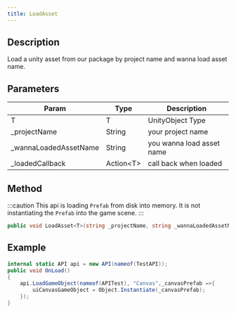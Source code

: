 ```yaml
---
title: LoadAsset
---
```


## Description

Load a unity asset from our package by project name and wanna load asset name.

## Parameters

| Param                  | Type            | Description               |
| ---------------------- | --------------- | ------------------------- |
| T                      | T               | UnityObject Type          |
| \_projectName          | String          | your project name         |
| \_wannaLoadedAssetName | String          | you wanna load asset name |
| \_loadedCallback       | Action&lt;T&gt; | call back when loaded     |

## Method

:::caution
This api is loading `Prefab` from disk into memory. It is not instantiating the `Prefab` into the game scene.
:::

```cs
public void LoadAsset<T>(string _projectName, string _wannaLoadedAssetName,Action<T> _loadedCallback)
```

## Example

```cs
internal static API api = new API(nameof(TestAPI));
public void OnLoad()
{
    api.LoadGameObject(nameof(APITest), "Canvas",_canvasPrefab =>{
        uiCanvasGameObject = Object.Instantiate(_canvasPrefab);
    });
}
```
